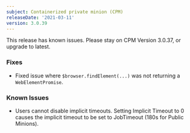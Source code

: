 ```yaml
---
subject: Containerized private minion (CPM)
releaseDate: '2021-03-11'
version: 3.0.39
---
```


<Callout variant="caution">
  This release has known issues. Please stay on CPM Version 3.0.37, or upgrade to latest.
</Callout>

### Fixes

* Fixed issue where `$browser.findElement(...)` was not returning a `WebElementPromise`.

### Known Issues

* Users cannot disable implicit timeouts. Setting Implicit Timeout to 0 causes the implicit timeout to be set to JobTimeout (180s for Public Minions).

